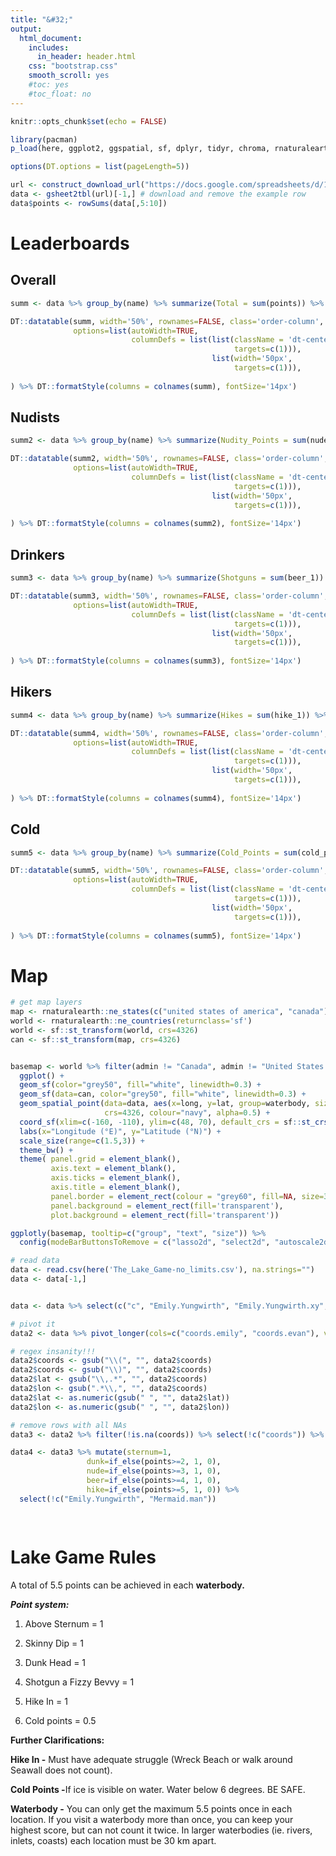 ```yaml
---
title: "&#32;"
output: 
  html_document:
    includes:
      in_header: header.html
    css: "bootstrap.css"
    smooth_scroll: yes
    #toc: yes
    #toc_float: no
---
```


```r
knitr::opts_chunk$set(echo = FALSE)

library(pacman)
p_load(here, ggplot2, ggspatial, sf, dplyr, tidyr, chroma, rnaturalearthdata, gsheet, plotly, DT, kableExtra)

options(DT.options = list(pageLength=5))

```


```r
url <- construct_download_url("https://docs.google.com/spreadsheets/d/1tcSxnIrAz6tnGWijpZ35WQaOtFICSiVnFsOnugcX_wo/edit", format="csv")
data <- gsheet2tbl(url)[-1,] # download and remove the example row
data$points <- rowSums(data[,5:10])
```


# Leaderboards {.tabset}

## Overall

```r
summ <- data %>% group_by(name) %>% summarize(Total = sum(points)) %>% arrange(desc(Total)) %>% rename(Name=name)

DT::datatable(summ, width='50%', rownames=FALSE, class='order-column',
              options=list(autoWidth=TRUE, 
                           columnDefs = list(list(className = 'dt-center',
                                                  targets=c(1))), 
                                             list(width='50px',
                                                  targets=c(1))),
                           
) %>% DT::formatStyle(columns = colnames(summ), fontSize='14px')

```

## Nudists

```r
summ2 <- data %>% group_by(name) %>% summarize(Nudity_Points = sum(nude_1)) %>% arrange(desc(Nudity_Points)) %>% rename(Name=name)

DT::datatable(summ2, width='50%', rownames=FALSE, class='order-column',
              options=list(autoWidth=TRUE, 
                           columnDefs = list(list(className = 'dt-center',
                                                  targets=c(1))), 
                                             list(width='50px',
                                                  targets=c(1))),
                           
) %>% DT::formatStyle(columns = colnames(summ2), fontSize='14px')

```

## Drinkers

```r
summ3 <- data %>% group_by(name) %>% summarize(Shotguns = sum(beer_1)) %>% arrange(desc(Shotguns)) %>% rename(Name=name)

DT::datatable(summ3, width='50%', rownames=FALSE, class='order-column',
              options=list(autoWidth=TRUE, 
                           columnDefs = list(list(className = 'dt-center',
                                                  targets=c(1))), 
                                             list(width='50px',
                                                  targets=c(1))),
                           
) %>% DT::formatStyle(columns = colnames(summ3), fontSize='14px')

```

## Hikers

```r
summ4 <- data %>% group_by(name) %>% summarize(Hikes = sum(hike_1)) %>% arrange(desc(Hikes)) %>% rename(Name=name)

DT::datatable(summ4, width='50%', rownames=FALSE, class='order-column',
              options=list(autoWidth=TRUE, 
                           columnDefs = list(list(className = 'dt-center',
                                                  targets=c(1))), 
                                             list(width='50px',
                                                  targets=c(1))),
                           
) %>% DT::formatStyle(columns = colnames(summ4), fontSize='14px')

```

## Cold

```r
summ5 <- data %>% group_by(name) %>% summarize(Cold_Points = sum(cold_points_0.5)) %>% arrange(desc(Cold_Points)) %>% rename(Name=name)

DT::datatable(summ5, width='50%', rownames=FALSE, class='order-column',
              options=list(autoWidth=TRUE, 
                           columnDefs = list(list(className = 'dt-center',
                                                  targets=c(1))), 
                                             list(width='50px',
                                                  targets=c(1))),
                           
) %>% DT::formatStyle(columns = colnames(summ5), fontSize='14px')

```

# Map

```r

# get map layers
map <- rnaturalearth::ne_states(c("united states of america", "canada"), returnclass = 'sf')
world <- rnaturalearth::ne_countries(returnclass='sf')
world <- sf::st_transform(world, crs=4326)
can <- sf::st_transform(map, crs=4326)


basemap <- world %>% filter(admin != "Canada", admin != "United States of America")  %>% 
  ggplot() + 
  geom_sf(color="grey50", fill="white", linewidth=0.3) +
  geom_sf(data=can, color="grey50", fill="white", linewidth=0.3) + 
  geom_spatial_point(data=data, aes(x=long, y=lat, group=waterbody, size=points, text=paste("player:", name)), 
                     crs=4326, colour="navy", alpha=0.5) +
  coord_sf(xlim=c(-160, -110), ylim=c(48, 70), default_crs = sf::st_crs(4326)) +
  labs(x="Longitude (°E)", y="Latitude (°N)") +
  scale_size(range=c(1.5,3)) +
  theme_bw() + 
  theme( panel.grid = element_blank(),
         axis.text = element_blank(),
         axis.ticks = element_blank(),
         axis.title = element_blank(),
         panel.border = element_rect(colour = "grey60", fill=NA, size=3),
         panel.background = element_rect(fill='transparent'), 
         plot.background = element_rect(fill='transparent'))

ggplotly(basemap, tooltip=c("group", "text", "size")) %>% 
  config(modeBarButtonsToRemove = c("lasso2d", "select2d", "autoscale2d", "hoverClosestCartesian", "hoverCompareCartesian"), scrollZoom = TRUE) %>% layout(dragmode='pan')

```

```r

# read data 
data <- read.csv(here('The_Lake_Game-no_limits.csv'), na.strings="")
data <- data[-1,]


data <- data %>% select(c("c", "Emily.Yungwirth", "Emily.Yungwirth.xy", "Mermaid.man", "Mermaid.man.xy")) %>% rename(lake=c, coords.emily=Emily.Yungwirth.xy, coords.evan=Mermaid.man.xy)

# pivot it
data2 <- data %>% pivot_longer(cols=c("coords.emily", "coords.evan"), values_to="coords") %>% select(!c("name"))

# regex insanity!!!
data2$coords <- gsub("\\(", "", data2$coords)
data2$coords <- gsub("\\)", "", data2$coords)
data2$lat <- gsub("\\,.*", "", data2$coords)
data2$lon <- gsub(".*\\,", "", data2$coords)
data2$lat <- as.numeric(gsub(" ", "", data2$lat))
data2$lon <- as.numeric(gsub(" ", "", data2$lon))

# remove rows with all NAs 
data3 <- data2 %>% filter(!is.na(coords)) %>% select(!c("coords")) %>% mutate(name=if_else(is.na(Mermaid.man), "Emily", "Evan")) %>% mutate(points = if_else(!is.na(Mermaid.man), Mermaid.man, Emily.Yungwirth))

data4 <- data3 %>% mutate(sternum=1, 
                 dunk=if_else(points>=2, 1, 0), 
                 nude=if_else(points>=3, 1, 0),
                 beer=if_else(points>=4, 1, 0),
                 hike=if_else(points>=5, 1, 0)) %>%
  select(!c("Emily.Yungwirth", "Mermaid.man"))

 

```

# Lake Game Rules


A total of 5.5 points can be achieved in each **waterbody.**

***Point system:***

1.  Above Sternum = 1

2.  Skinny Dip = 1

3.  Dunk Head = 1

4.  Shotgun a Fizzy Bevvy = 1

5.  Hike In = 1

6.  Cold points = 0.5

**Further Clarifications:**

**Hike In -** Must have adequate struggle (Wreck Beach or walk around Seawall does not count).

**Cold Points -**If ice is visible on water. Water below 6 degrees. BE SAFE.

**Waterbody -** You can only get the maximum 5.5 points once in each location. If you visit a waterbody more than once, you can keep your highest score, but can not count it twice. In larger waterbodies (ie. rivers, inlets, coasts) each location must be 30 km apart.

